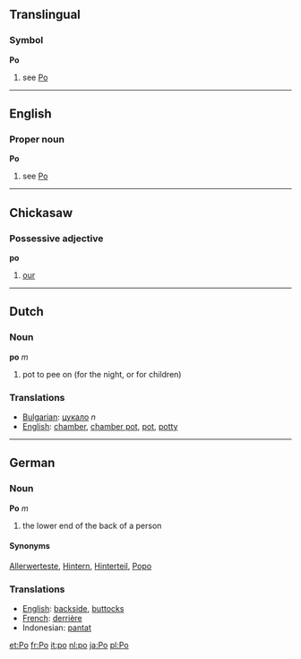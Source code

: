 ==Translingual==
===Symbol===
'''Po'''
# see [[Po]]
----

==English==
===Proper noun===
'''Po'''
# see [[Po]]

----
==Chickasaw==
===Possessive adjective===

'''po'''

# [[our]]

----
==Dutch==
===Noun===

'''po''' ''m''

# pot to pee on (for the night, or for children)

===Translations===
*[[Bulgarian]]: [[цукало]] ''n''
*[[English]]: [[chamber]], [[chamber pot]], [[pot]], [[potty]]

----
==German==
===Noun===

'''Po''' ''m''

# the lower end of the back of a person

====Synonyms====
[[Allerwerteste]], [[Hintern]], [[Hinterteil]], [[Popo]]

===Translations===
*[[English]]: [[backside]], [[buttocks]]
*[[French]]: [[derrière]]
*Indonesian: [[pantat]]

[[et:Po]]
[[fr:Po]]
[[it:po]]
[[nl:po]]
[[ja:Po]]
[[pl:Po]]